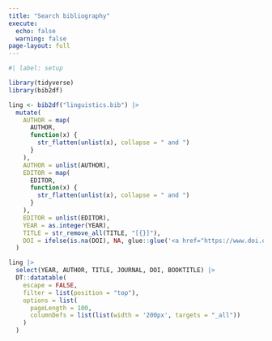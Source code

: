 ```yaml
---
title: "Search bibliography"
execute: 
  echo: false
  warning: false
page-layout: full
---
```


```r
#| label: setup

library(tidyverse)
library(bib2df)
```

```r
ling <- bib2df("linguistics.bib") |> 
  mutate(
    AUTHOR = map(
      AUTHOR,
      function(x) {
        str_flatten(unlist(x), collapse = " and ")
      }
    ),
    AUTHOR = unlist(AUTHOR),
    EDITOR = map(
      EDITOR,
      function(x) {
        str_flatten(unlist(x), collapse = " and ")
      }
    ),
    EDITOR = unlist(EDITOR),
    YEAR = as.integer(YEAR),
    TITLE = str_remove_all(TITLE, "[{}]"),
    DOI = ifelse(is.na(DOI), NA, glue::glue('<a href="https://www.doi.org/{DOI}" target="_blank">{DOI}</a>'))
  )
```

```r
ling |> 
  select(YEAR, AUTHOR, TITLE, JOURNAL, DOI, BOOKTITLE) |> 
  DT::datatable(
    escape = FALSE,
    filter = list(position = "top"),
    options = list(
      pageLength = 100,
      columnDefs = list(list(width = '200px', targets = "_all"))
    )
  )
```

